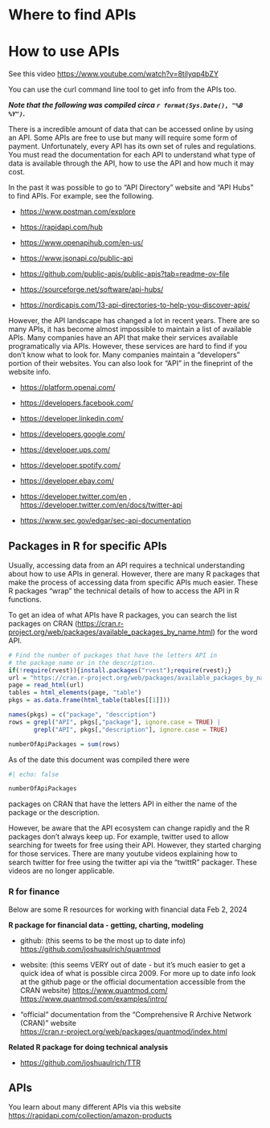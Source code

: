 # Where to find APIs

# How to use APIs

See this video <https://www.youtube.com/watch?v=8tilyqp4bZY>

You can use the curl command line tool to get info from the APIs too.


***Note that the following was compiled circa `r format(Sys.Date(), "%B %Y")`.***

There is a incredible amount of data
that can be accessed online by using an API. Some APIs are free to use but many 
will require some form of payment. Unfortunately, every API has its own 
set of rules and regulations. You must read the documentation for each API
to understand what type of data is available through the API, how to use
the API and how much it may cost.

In the past it was possible to go to "API Directory" website and "API Hubs"
to find APIs. For example, see the following. 

* <https://www.postman.com/explore>

* <https://rapidapi.com/hub>

* <https://www.openapihub.com/en-us/>

* <https://www.jsonapi.co/public-api>

* <https://github.com/public-apis/public-apis?tab=readme-ov-file>

* <https://sourceforge.net/software/api-hubs/>

* <https://nordicapis.com/13-api-directories-to-help-you-discover-apis/>

However, the API landscape
has changed a lot in recent years. There are so many APIs, it
has become almost impossible to 
maintain a list of available APIs. Many companies have an API that make
their services available programatically via APIs. However, these services
are hard to find if you don't know what to look for. Many companies maintain
a "developers" portion of their websites. You can also look for "API" in 
the fineprint of the website info.

* <https://platform.openai.com/>

* <https://developers.facebook.com/>

* <https://developer.linkedin.com/>

* <https://developers.google.com/>

* <https://developer.ups.com/>

* <https://developer.spotify.com/>

* <https://developer.ebay.com/>

* <https://developer.twitter.com/en> , <https://developer.twitter.com/en/docs/twitter-api>

* <https://www.sec.gov/edgar/sec-api-documentation>




## Packages in R for specific APIs

Usually, accessing data from an API requires a technical understanding about 
how to use APIs in general. However, there are many R packages that make the 
process of accessing data from specific APIs much easier. These R packages
"wrap" the technical details of how to access the API in R functions.

To get an idea of what APIs have R packages, you can search the list 
packages on CRAN 
(<https://cran.r-project.org/web/packages/available_packages_by_name.html>)
for the word API. 

```r
# Find the number of packages that have the letters API in 
# the package name or in the description.
if(!require(rvest)){install.packages("rvest");require(rvest);}
url = "https://cran.r-project.org/web/packages/available_packages_by_name.html"
page = read_html(url)
tables = html_elements(page, "table")
pkgs = as.data.frame(html_table(tables[[1]]))

names(pkgs) = c("package", "description")
rows = grepl("API", pkgs[,"package"], ignore.case = TRUE) | 
       grepl("API", pkgs[,"description"], ignore.case = TRUE)

numberOfApiPackages = sum(rows)
```

As of the date this document was compiled there were 

```r
#| echo: false

numberOfApiPackages
```

packages on CRAN that have the letters API in either the name of the package
or the description.

However, be aware that the API ecosystem can change rapidly and the R
packages don't always keep up. For example, twitter used to allow searching
for tweets for free using their API. However, they started charging for those
services. There are many youtube videos 
explaining how to search twitter for free using the twitter api via the 
"twittR" packager. These videos are no longer applicable. 



### R for finance

Below are some R resources for working with financial data <span class="yrdate">Feb 2, 2024</span> 

**R package for financial data - getting, charting, modeling**

- github: (this seems to be the most up to date info)   
  <https://github.com/joshuaulrich/quantmod>

- website: (this seems VERY out of date - but it's much easier to get a quick idea of what is possible circa 2009. For more up to date info look at the github page or the official documentation accessible from the CRAN website)
  <https://www.quantmod.com/>  
  <https://www.quantmod.com/examples/intro/>

- "official" documentation from the "Comprehensive R Archive Network (CRAN)" website  
  <https://cran.r-project.org/web/packages/quantmod/index.html>

**Related R package for doing technical analysis**

-   <https://github.com/joshuaulrich/TTR>



## APIs

You learn about many different APIs via this website
<https://rapidapi.com/collection/amazon-products>